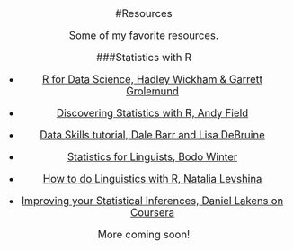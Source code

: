 <center><font size = 4>

#Resources

Some of my favorite resources.

###Statistics with R

- [R for Data Science, Hadley Wickham & Garrett Grolemund](https://r4ds.had.co.nz)

- [Discovering Statistics with R, Andy Field](https://www.amazon.com/Discovering-Statistics-Using-Andy-Field/dp/1446200469/ref=sr_1_1?crid=CKZWXG1OAWRX&keywords=discovering+statistics+using+r&qid=1574011921&sprefix=discovering+stat%2Caps%2C230&sr=8-1)

- [Data Skills tutorial, Dale Barr and Lisa DeBruine](https://gupsych.github.io/data_skills/01_intro.html)

- [Statistics for Linguists, Bodo Winter](https://www.crcpress.com/Statistics-for-Linguists-An-Introduction-Using-R/Winter/p/book/9781138056091)

- [How to do Linguistics with R, Natalia Levshina](https://benjamins.com/sites/z.195/)

- [Improving your Statistical Inferences, Daniel Lakens on Coursera](https://www.coursera.org/learn/statistical-inferences)

More coming soon!


</center></font>